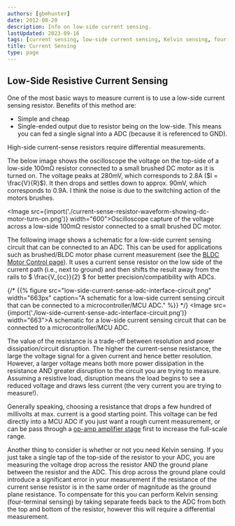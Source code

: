 ```yaml
---
authors: [gbmhunter]
date: 2012-08-20
description: Info on low-side current sensing.
lastUpdated: 2023-09-16
tags: [current sensing, low-side current sensing, Kelvin sensing, four-terminal sensing, resistor, motor, op-amp]
title: Current Sensing
type: page
---
```


## Low-Side Resistive Current Sensing

One of the most basic ways to measure current is to use a low-side current sensing resistor. Benefits of this method are:

* Simple and cheap
* Single-ended output due to resistor being on the low-side. This means you can fed a single signal into a ADC (because it is referenced to GND).

<Aside type="tip">
High-side current-sense resistors require differential measurements.
</Aside>

The below image shows the oscilloscope the voltage on the top-side of a low-side 100mΩ resistor connected to a small brushed DC motor as it is turned on. The voltage peaks at 280mV, which corresponds to 2.8A ($I = \frac{V}{R}$). It then drops and settles down to approx. 90mV, which corresponds to 0.9A. I think the noise is due to the switching action of the motors brushes.

<Image src={import('./current-sense-resistor-waveform-showing-dc-motor-turn-on.png')} width="600">Oscilloscope capture of the voltage across a low-side 100mΩ resistor connected to a small brushed DC motor.</Image>

The following image shows a schematic for a low-side current sensing circuit that can be connected to an ADC. This can be used for applications such as brushed/BLDC motor phase current measurement (see the [BLDC Motor Control page](/electronics/circuit-design/bldc-motor-control)). It uses a current sense resistor on the low side of the current path (i.e., next to ground) and then shifts the result away from the rails to $ \frac{V_{cc}}{2} $ for better precision/compatibility with ADCs.

{/* {{% figure src="low-side-current-sense-adc-interface-circuit.png" width="663px" caption="A schematic for a low-side current sensing circuit that can be connected to a microcontroller/MCU ADC."  %}} */}
<Image src={import('./low-side-current-sense-adc-interface-circuit.png')} width="663">A schematic for a low-side current sensing circuit that can be connected to a microcontroller/MCU ADC.</Image>

The value of the resistance is a trade-off between resolution and power dissipation/circuit disruption. The higher the current-sense resistance, the large the voltage signal for a given current and hence better resolution. However, a larger voltage means both more power dissipation in the resistance AND greater disruption to the circuit you are trying to measure. Assuming a resistive load, disruption means the load begins to see a reduced voltage and draws less current (the very current you are trying to measure!).

Generally speaking, choosing a resistance that drops a few hundred of millivolts at max. current is a good starting point. This voltage can be fed directly into a MCU ADC if you just want a rough current measurement, or can be pass through a [op-amp amplifier stage](/electronics/components/op-amps/) first to increase the full-scale range.

Another thing to consider is whether or not you need Kelvin sensing. If you just take a single tap of the top-side of the resistor to your ADC, you are measuring the voltage drop across the resistor AND the ground plane between the resistor and the ADC. This drop across the ground plane could introduce a significant error in your measurement if the resistance of the current sense resistor is in the same order of magnitude as the ground plane resistance. To compensate for this you can perform Kelvin sensing (four-terminal sensing) by taking separate feeds back to the ADC from both the top and bottom of the resistor, however this will require a differential measurement.
